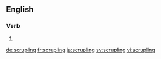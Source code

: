 
==English==

===Verb===
{{head|en}}

# {{present participle of|scruple}}

[[de:scrupling]]
[[fr:scrupling]]
[[ja:scrupling]]
[[sv:scrupling]]
[[vi:scrupling]]